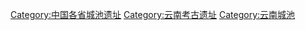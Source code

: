 [[Category:中国各省城池遗址|Category:中国各省城池遗址]]
[[Category:云南考古遗址|Category:云南考古遗址]]
[[Category:云南城池|Category:云南城池]]